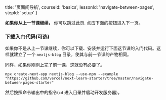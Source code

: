 
  title: '页面间导航',
  courseId: 'basics',
  lessonId: 'navigate-between-pages',
  stepId: 'setup'
}

**如果你从上一节课继续，** 你可以跳过此页. 点击下面的按钮进入下一页。

<SkipPageButton meta={meta} />

### 下载入门代码(可选)

如果你不是从上一节课继续，你可以下载、安装并运行下面这节课的入门代码。这样就建立了一个 `nextjs-blog` 目录，使其与前一节课的产物相同。

同样，如果你刚刚上完了前一课，这就没有必要了。

```shell
npx create-next-app nextjs-blog --use-npm --example "https://github.com/vercel/next-learn-starter/tree/master/navigate-between-pages-starter"
```

然后按照命令输出中的指令(`cd` 进入目录并启动开发服务器)。

